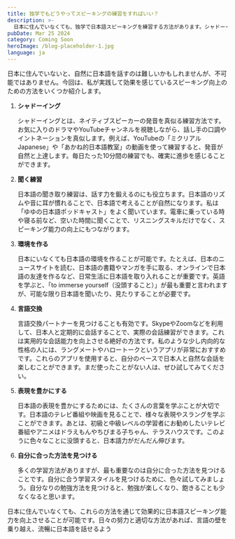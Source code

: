 ```yaml
---
title: 独学でもどうやってスピーキングの練習をすればいい？
description: >-
  日本に住んでいなくても、独学で日本語スピーキングを練習する方法があります。シャドーイング、聞き取り練習、環境作り、言語交換、表現を豊かにするなど、効果的な方法を紹介します。自分に合った方法を見つけて、日本語を話せるようになりましょう！
pubDate: Mar 25 2024
category: Coming Soon
heroImage: /blog-placeholder-1.jpg
language: ja
---
```

<div class="jp" lang="jp">
日本に住んでいないと、自然に日本語を話すのは難しいかもしれませんが、不可能ではありません。今回は、私が実践して効果を感じているスピーキング向上のための方法をいくつか紹介します。

1. **シャドーイング**
    
    シャドーイングとは、ネイティブスピーカーの発音を真似る練習方法です。お気に入りのドラマやYouTubeチャンネルを視聴しながら、話し手の口調やイントネーションを真似します。例えば、YouTubeの「ミクリアルJapanese」や「あかね的日本語教室」の動画を使って練習すると、発音が自然と上達します。毎日たった10分間の練習でも、確実に進歩を感じることができます。
    
2. **聞く練習**
    
    日本語の聞き取り練習は、話す力を鍛えるのにも役立ちます。日本語のリズムや音に耳が慣れることで、日本語で考えることが自然になります。私は「ゆゆの日本語ポッドキャスト」をよく聞いています。電車に乗っている時や寝る前など、空いた時間に聞くことで、リスニングスキルだけでなく、スピーキング能力の向上にもつながります。
    
3. **環境を作る**
    
    日本にいなくても日本語の環境を作ることが可能です。たとえば、日本のニュースサイトを読む、日本語の書籍やマンガを手に取る、オンラインで日本語の友達を作るなど、日常生活に日本語を取り入れることが重要です。英語を学ぶと、「to immerse yourself（没頭すること）」が最も重要と言われますが、可能な限り日本語を聞いたり、見たりすることが必要です。
    
4. **言語交換**
    
    言語交換パートナーを見つけることも有効です。SkypeやZoomなどを利用して、日本人と定期的に会話することで、実際の会話練習ができます。これは実用的な会話能力を向上させる絶好の方法です。私のような少し内向的な性格の人には、ラングメートやハロートークというアプリが非常におすすめです。これらのアプリを使用すると、自分のペースで日本人と自然な会話を楽しむことができます。まだ使ったことがない人は、ぜひ試してみてください。
    
5. **表現を豊かにする**
    
    日本語の表現を豊かにするためには、たくさんの言葉を学ぶことが大切です。日本語のテレビ番組や映画を見ることで、様々な表現やスラングを学ぶことができます。あとは、初級と中級レベルの学習者にお勧めしたいテレビ番組やアニメはドラえもんやちびまる子ちゃん、テラスハウスです。このように色々なことに没頭すると、日本語力がだんだん伸びます。
    
6. **自分に合った方法を見つける**
    
    多くの学習方法がありますが、最も重要なのは自分に合った方法を見つけることです。自分に合う学習スタイルを見つけるために、色々試してみましょう。自分なりの勉強方法を見つけると、勉強が楽しくなり、飽きることも少なくなると思います。
    

日本に住んでいなくても、これらの方法を通じて効果的に日本語スピーキング能力を向上させることが可能です。日々の努力と適切な方法があれば、言語の壁を乗り越え、流暢に日本語を話せるよう
</div>
